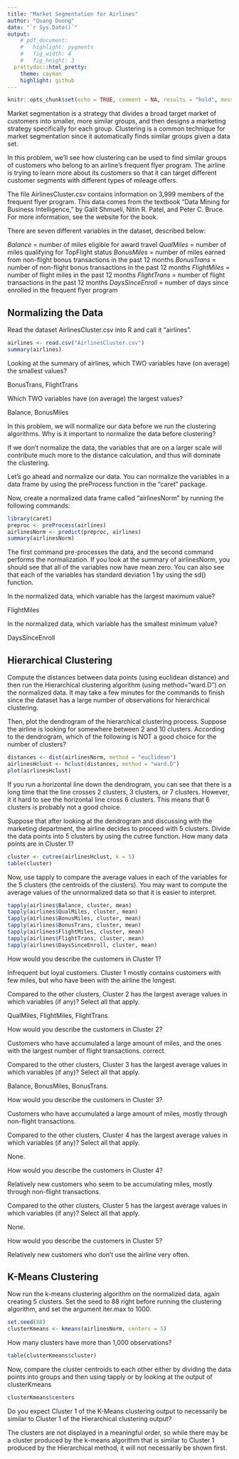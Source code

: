 ---
title: "Market Segmentation for Airlines"
author: "Quang Duong"
date: "`r Sys.Date()`"
output:
    # pdf_document:
    #   highlight: pygments
    #   fig_width: 4
    #   fig_height: 3
  prettydoc::html_pretty:
    theme: cayman
    highlight: github
---
```{r setup, include=FALSE}
knitr::opts_chunk$set(echo = TRUE, comment = NA, results = "hold", message = FALSE, warning = FALSE)
```
Market segmentation is a strategy that divides a broad target market of customers into smaller, more similar groups, and then designs a marketing strategy specifically for each group. Clustering is a common technique for market segmentation since it automatically finds similar groups given a data set. 

In this problem, we'll see how clustering can be used to find similar groups of customers who belong to an airline's frequent flyer program. The airline is trying to learn more about its customers so that it can target different customer segments with different types of mileage offers. 

The file AirlinesCluster.csv contains information on 3,999 members of the frequent flyer program. This data comes from the textbook "Data Mining for Business Intelligence," by Galit Shmueli, Nitin R. Patel, and Peter C. Bruce. For more information, see the website for the book.

There are seven different variables in the dataset, described below:

*Balance* = number of miles eligible for award travel
*QualMiles* = number of miles qualifying for TopFlight status
*BonusMiles* = number of miles earned from non-flight bonus transactions in the past 12 months
*BonusTrans* = number of non-flight bonus transactions in the past 12 months
*FlightMiles* = number of flight miles in the past 12 months
*FlightTrans* = number of flight transactions in the past 12 months
*DaysSinceEnroll* = number of days since enrolled in the frequent flyer program

## Normalizing the Data

Read the dataset AirlinesCluster.csv into R and call it "airlines".
```{r}
airlines <- read.csv("AirlinesCluster.csv")
summary(airlines)
```
Looking at the summary of airlines, which TWO variables have (on average) the smallest values?

BonusTrans, FlightTrans

Which TWO variables have (on average) the largest values?

Balance, BonusMiles

In this problem, we will normalize our data before we run the clustering algorithms. Why is it important to normalize the data before clustering?

If we don't normalize the data, the variables that are on a larger scale will contribute much more to the distance calculation, and thus will dominate the clustering.

Let's go ahead and normalize our data. You can normalize the variables in a data frame by using the preProcess function in the "caret" package. 

Now, create a normalized data frame called "airlinesNorm" by running the following commands:
```{r}
library(caret)
preproc <- preProcess(airlines)
airlinesNorm <- predict(preproc, airlines)
summary(airlinesNorm)
```
The first command pre-processes the data, and the second command performs the normalization. If you look at the summary of airlinesNorm, you should see that all of the variables now have mean zero. You can also see that each of the variables has standard deviation 1 by using the sd() function.

In the normalized data, which variable has the largest maximum value?

FlightMiles

In the normalized data, which variable has the smallest minimum value?

DaysSinceEnroll 

## Hierarchical Clustering

Compute the distances between data points (using euclidean distance) and then run the Hierarchical clustering algorithm (using method="ward.D") on the normalized data. It may take a few minutes for the commands to finish since the dataset has a large number of observations for hierarchical clustering.

Then, plot the dendrogram of the hierarchical clustering process. Suppose the airline is looking for somewhere between 2 and 10 clusters. According to the dendrogram, which of the following is NOT a good choice for the number of clusters?
```{r}
distances <- dist(airlinesNorm, method = "euclidean")
airlinesHclust <- hclust(distances, method = "ward.D")
plot(airlinesHclust)
```
If you run a horizontal line down the dendrogram, you can see that there is a long time that the line crosses 2 clusters, 3 clusters, or 7 clusters. However, it it hard to see the horizontal line cross 6 clusters. This means that 6 clusters is probably not a good choice.

Suppose that after looking at the dendrogram and discussing with the marketing department, the airline decides to proceed with 5 clusters. Divide the data points into 5 clusters by using the cutree function. How many data points are in Cluster 1?
```{r}
cluster <- cutree(airlinesHclust, k = 5)
table(cluster)
```
Now, use tapply to compare the average values in each of the variables for the 5 clusters (the centroids of the clusters). You may want to compute the average values of the unnormalized data so that it is easier to interpret.
```{r}
tapply(airlines$Balance, cluster, mean)
tapply(airlines$QualMiles, cluster, mean)
tapply(airlines$BonusMiles, cluster, mean)
tapply(airlines$BonusTrans, cluster, mean)
tapply(airlines$FlightMiles, cluster, mean)
tapply(airlines$FlightTrans, cluster, mean)
tapply(airlines$DaysSinceEnroll, cluster, mean)
```
How would you describe the customers in Cluster 1?

Infrequent but loyal customers. Cluster 1 mostly contains customers with few miles, but who have been with the airline the longest.

Compared to the other clusters, Cluster 2 has the largest average values in which variables (if any)? Select all that apply.

QualMiles, FlightMiles, FlightTrans. 

How would you describe the customers in Cluster 2? 

Customers who have accumulated a large amount of miles, and the ones with the largest number of flight transactions. correct.

Compared to the other clusters, Cluster 3 has the largest average values in which variables (if any)? Select all that apply.

Balance, BonusMiles, BonusTrans.

How would you describe the customers in Cluster 3?

Customers who have accumulated a large amount of miles, mostly through non-flight transactions. 

Compared to the other clusters, Cluster 4 has the largest average values in which variables (if any)? Select all that apply.

None. 

How would you describe the customers in Cluster 4?

Relatively new customers who seem to be accumulating miles, mostly through non-flight transactions.

Compared to the other clusters, Cluster 5 has the largest average values in which variables (if any)? Select all that apply.

None.

How would you describe the customers in Cluster 5?

Relatively new customers who don't use the airline very often.

## K-Means Clustering

Now run the k-means clustering algorithm on the normalized data, again creating 5 clusters. Set the seed to 88 right before running the clustering algorithm, and set the argument iter.max to 1000.
```{r}
set.seed(88)
clusterKmeans <- kmeans(airlinesNorm, centers = 5)
```
How many clusters have more than 1,000 observations?
```{r}
table(clusterKmeans$cluster)
```
Now, compare the cluster centroids to each other either by dividing the data points into groups and then using tapply or by looking at the output of clusterKmeans
```{r}
clusterKmeans$centers
```
Do you expect Cluster 1 of the K-Means clustering output to necessarily be similar to Cluster 1 of the Hierarchical clustering output?

The clusters are not displayed in a meaningful order, so while there may be a cluster produced by the k-means algorithm that is similar to Cluster 1 produced by the Hierarchical method, it will not necessarily be shown first.